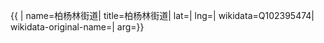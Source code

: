 {{ {{{1|PRC admin/showdata}}}|
name=柏杨林街道|
title=柏杨林街道|
lat=|
lng=|
wikidata=Q102395474|
wikidata-original-name=|
arg={{{arg|}}}}}